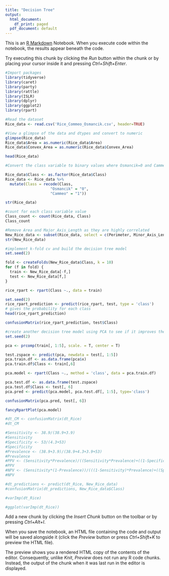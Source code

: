 ---
title: "Decision Tree"
output:
  html_document:
    df_print: paged
  pdf_document: default
---

This is an [R Markdown](http://rmarkdown.rstudio.com) Notebook. When you execute code within the notebook, the results appear beneath the code. 

Try executing this chunk by clicking the *Run* button within the chunk or by placing your cursor inside it and pressing *Ctrl+Shift+Enter*. 

```{r}
#Import packages
library(tidyverse)
library(caret)
library(party)
library(rattle)
library(ISLR)
library(dplyr)
library(ggplot2)
library(rpart)
```

```{r}
#Read the dataset
Rice_data <- read.csv('Rice_Commeo_Osmancik.csv', header=TRUE)
```

```{r}
#View a glimpse of the data and dtypes and convert to numeric
glimpse(Rice_data)
Rice_data$Area = as.numeric(Rice_data$Area)
Rice_data$Convex_Area = as.numeric(Rice_data$Convex_Area)
```

```{r}
head(Rice_data)
```

```{r}
#Convert the class variable to binary values where Osmancik=0 and Cammeo=1

Rice_data$Class <- as.factor(Rice_data$Class)
Rice_data <- Rice_data %>% 
  mutate(Class = recode(Class, 
                    "Osmancik" = "0", 
                    "Cammeo" = "1")) 

str(Rice_data) 
```

```{r}
#count for each class variable value
Class_count <- count(Rice_data, Class)
Class_count
```

```{r}
#Remove Area and Major_Axis_Length as they are highly correlated
New_Rice_data <- subset(Rice_data, select = c(Perimeter, Minor_Axis_Length, Eccentricity, Convex_Area, Extent, Class))
str(New_Rice_data)
```

```{r}
#implement k-fold cv and build the decision tree model
set.seed(2)

fold <- createFolds(New_Rice_data$Class, k = 10)
for (f in fold) {
  train <- New_Rice_data[-f,]
  test <- New_Rice_data[f,]
}

```

```{r}
rice_rpart <- rpart(Class ~., data = train)
```


```{r}
set.seed(2)
rice_rpart_prediction <- predict(rice_rpart, test, type = 'class') 
# gives the probability for each class
head(rice_rpart_prediction)
```

```{r}
confusionMatrix(rice_rpart_prediction, test$Class)
```


```{r}
#create another decision tree model using PCA to see if it improves the model
set.seed(2)

pca <- prcomp(train[, 1:5], scale. = T, center = T)

test.zspace <- predict(pca, newdata = test[, 1:5])
pca.train.df <- as.data.frame(pca$x)
pca.train.df$Class <- train[,6]

pca.model <- rpart(Class ~., method = 'class', data = pca.train.df)

pca.test.df <- as.data.frame(test.zspace)
pca.test.df$Class <- test[, 6]
pca.pred <- predict(pca.model, pca.test.df[, 1:5], type='class')

confusionMatrix(pca.pred, test[, 6])
```

```{r}
fancyRpartPlot(pca.model)
```


```{r}
#dt_CM <- confusionMatrix(dt_Rice)
#dt_CM
```

```{r}
#Sensitivity <- 38.9/(38.9+3.9)
#Sensitivity
#Specificity <- 53/(4.3+53)
#Specificity
#Prevalence <- (38.9+3.9)/(38.9+4.3+3.9+53)
#Prevalence
#PPV <- (Sensitivity*Prevalence)/((Sensitivity*Prevalence)+((1-Specificity)*(1-Prevalence)))
#PPV
#NPV <- (Sensitivity*(1-Prevalence))/(((1-Sensitivity)*Prevalence)+((Specificity)*(1-Prevalence)))
#NPV
```

```{r}
#dt_predictions <- predict(dt_Rice, New_Rice_data)
#confusionMatrix(dt_predictions, New_Rice_data$Class)
```


```{r}
#varImp(dt_Rice)
```

```{r}
#ggplot(varImp(dt_Rice))
```






Add a new chunk by clicking the *Insert Chunk* button on the toolbar or by pressing *Ctrl+Alt+I*.

When you save the notebook, an HTML file containing the code and output will be saved alongside it (click the *Preview* button or press *Ctrl+Shift+K* to preview the HTML file).

The preview shows you a rendered HTML copy of the contents of the editor. Consequently, unlike *Knit*, *Preview* does not run any R code chunks. Instead, the output of the chunk when it was last run in the editor is displayed.

